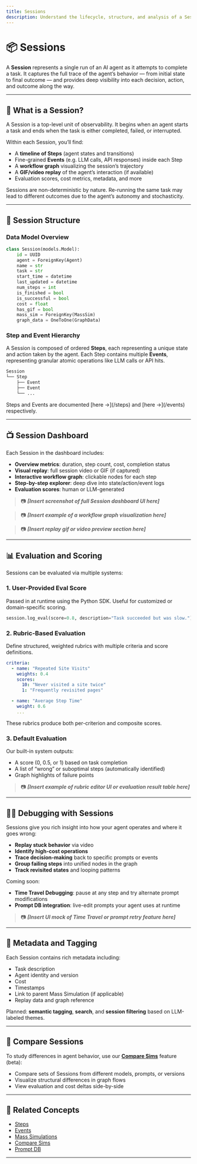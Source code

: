 ```yaml
---
title: Sessions
description: Understand the lifecycle, structure, and analysis of a Session – a single run of your AI agent.
---
```



# 📦 Sessions

A **Session** represents a single run of an AI agent as it attempts to complete a task. It captures the full trace of the agent’s behavior — from initial state to final outcome — and provides deep visibility into each decision, action, and outcome along the way.

---

## 🧠 What is a Session?

A Session is a top-level unit of observability. It begins when an agent starts a task and ends when the task is either completed, failed, or interrupted.

Within each Session, you’ll find:

- A **timeline of Steps** (agent states and transitions)
- Fine-grained **Events** (e.g. LLM calls, API responses) inside each Step
- A **workflow graph** visualizing the session’s trajectory
- A **GIF/video replay** of the agent’s interaction (if available)
- Evaluation scores, cost metrics, metadata, and more

<Callout type="info">
Sessions are non-deterministic by nature. Re-running the same task may lead to different outcomes due to the agent’s autonomy and stochasticity.
</Callout>

---

## 🧬 Session Structure

### Data Model Overview

```python
class Session(models.Model):
    id = UUID
    agent = ForeignKey(Agent)
    name = str
    task = str
    start_time = datetime
    last_updated = datetime
    num_steps = int
    is_finished = bool
    is_successful = bool
    cost = float
    has_gif = bool
    mass_sim = ForeignKey(MassSim)
    graph_data = OneToOne(GraphData)
```

### Step and Event Hierarchy

A Session is composed of ordered **Steps**, each representing a unique state and action taken by the agent. Each Step contains multiple **Events**, representing granular atomic operations like LLM calls or API hits.

```python
Session
└── Step
    ├── Event
    ├── Event
    └── ...
```

<Callout type="note">
Steps and Events are documented [here →](/steps) and [here →](/events) respectively.
</Callout>

---

## 📺 Session Dashboard

Each Session in the dashboard includes:

- **Overview metrics**: duration, step count, cost, completion status
- **Visual replay**: full session video or GIF (if captured)
- **Interactive workflow graph**: clickable nodes for each step
- **Step-by-step explorer**: deep dive into state/action/event logs
- **Evaluation scores**: human or LLM-generated

> 📷 _**[Insert screenshot of full Session dashboard UI here]**_

> 📷 _**[Insert example of a workflow graph visualization here]**_

> 📷 _**[Insert replay gif or video preview section here]**_

---

## 📊 Evaluation and Scoring

Sessions can be evaluated via multiple systems:

### 1. **User-Provided Eval Score**
Passed in at runtime using the Python SDK. Useful for customized or domain-specific scoring.

```python
session.log_eval(score=0.8, description="Task succeeded but was slow.")
```

### 2. **Rubric-Based Evaluation**
Define structured, weighted rubrics with multiple criteria and score definitions.

```yaml
criteria:
  - name: "Repeated Site Visits"
    weights: 0.4
    scores:
      10: "Never visited a site twice"
      1: "Frequently revisited pages"

  - name: "Average Step Time"
    weight: 0.6
    ...
```

These rubrics produce both per-criterion and composite scores.

### 3. **Default Evaluation**
Our built-in system outputs:
- A score (0, 0.5, or 1) based on task completion
- A list of “wrong” or suboptimal steps (automatically identified)
- Graph highlights of failure points

> 📷 _**[Insert example of rubric editor UI or evaluation result table here]**_

---

## 🕵️‍♂️ Debugging with Sessions

Sessions give you rich insight into how your agent operates and where it goes wrong:

- **Replay stuck behavior** via video
- **Identify high-cost operations**
- **Trace decision-making** back to specific prompts or events
- **Group failing steps** into unified nodes in the graph
- **Track revisited states** and looping patterns

Coming soon:

- **Time Travel Debugging**: pause at any step and try alternate prompt modifications
- **Prompt DB integration**: live-edit prompts your agent uses at runtime

> 📷 _**[Insert UI mock of Time Travel or prompt retry feature here]**_

---

## 📁 Metadata and Tagging

Each Session contains rich metadata including:

- Task description
- Agent identity and version
- Cost
- Timestamps
- Link to parent Mass Simulation (if applicable)
- Replay data and graph reference

Planned: **semantic tagging**, **search**, and **session filtering** based on LLM-labeled themes.

---

## 🔄 Compare Sessions

To study differences in agent behavior, use our [**Compare Sims**](/compare-sims) feature (beta):

- Compare sets of Sessions from different models, prompts, or versions
- Visualize structural differences in graph flows
- View evaluation and cost deltas side-by-side

---

## 🧪 Related Concepts

- [Steps](/steps)
- [Events](/events)
- [Mass Simulations](/mass-simulations)
- [Compare Sims](/compare-sims)
- [Prompt DB](/prompt-db)

---
